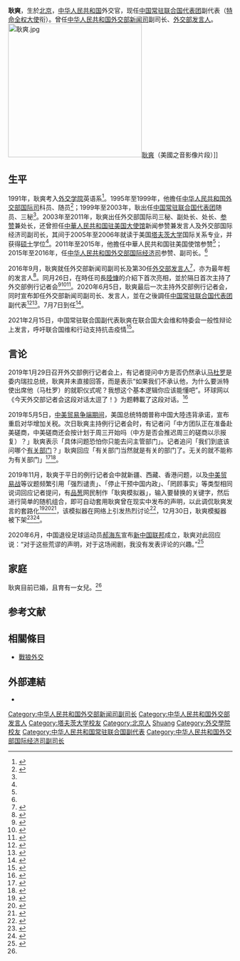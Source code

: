 {{Infobox Officeholder
|image    = Geng Shuang (cropped).png
|imagesize= 250px
|office       = {{PRC}}[[中国常驻联合国代表列表|常驻联合国副代表]]
|alongside    = [[戴兵|戴兵]]
|term_start   = 2020年7月7日
|term_end     =
|office1       = {{flagicon|PRC}} [[中华人民共和国外交部新闻司|中华人民共和国外交部新闻司]]副司长
|term_start1   = 2016年9月
|term_end1     = 2020年6月5日
|predecessor1  = [[洪磊|洪磊]]
|successor1    = 
|1blankname1   = 司长
|1namedata1    = [[陆慷|陆慷]]→[[华春莹|华春莹]]
|name       = 耿爽
|birthname  = 
|birth_date = {{Birth year and age|1973|4}}
|birth_place= {{PRC}}[[北京市|北京市]]
|death_date = <!--  {{Death date and age|}} or {{Death year and age| }} -->
|death_place= 
|residence  = {{PRC}}[[北京市|北京市]]
|party      = {{CPC}}
|occupation = [[外交官|外交官]]
|nationality= {{PRC}}
|spouse     = 未公開
|children   = 1女
|relations  = 
|citizenship= 
|religion   = 
|profession = 国际關係
|alma_mater = [[外交学院|外交学院]]<br>[[塔夫茨大学|塔夫茨大学]]
|website    = 
|signature  = 
|footnotes  =
|blank1   = 
|date1    = 
}}
'''耿爽'''{{BD|1973年|4月||}}，生於[[北京|北京]]，[[中华人民共和国|中华人民共和国]]外交官，现任[[中国常驻联合国代表团|中国常驻联合国代表团]]副代表（[[特命全权大使|特命全权大使]]衔）。曾任[[中华人民共和国外交部新闻司|中华人民共和国外交部新闻司]]副司长、[[中华人民共和国外交部发言人|外交部发言人]]。
[[File:耿爽.jpg|300px]][[耿爽|耿爽]]（美國之音影像片段）]]

==生平==
1991年，耿爽考入[[外交学院|外交学院]]英语系<ref>{{Cite news |url=https://finance.sina.com.cn/china/gncj/2020-06-05/doc-iirczymk5422334.shtml |title=四年近四百场记者会 外交部发言人耿爽告别蓝厅 |date=2020-06-05 |work=澎湃新闻 |via=新浪 |accessdate=2020-06-05 |archive-date=2020-09-14 |archive-url=https://web.archive.org/web/20200914005540/https://finance.sina.com.cn/china/gncj/2020-06-05/doc-iirczymk5422334.shtml |dead-url=no }}</ref>。1995年至1999年，他擔任[[中华人民共和国外交部国际司|中华人民共和国外交部国际司]]科员、随员<ref name="cv">{{cite web |title=外交部发言人耿爽简历 |url=https://www.fmprc.gov.cn/web/fyrbt_673021/fyrjl_673023/hl/ |website=中华人民共和国外交部 |access-date=2019-12-03 |archive-url=https://web.archive.org/web/20191203053715/https://www.fmprc.gov.cn/web/fyrbt_673021/fyrjl_673023/hl/ |archive-date=2019-12-03 |dead-url=no }}</ref>；1999年至2003年，耿出任[[中国常驻联合国代表团|中国常驻联合国代表团]]随员、三秘<ref name="cv" />。2003年至2011年，耿爽出任外交部国际司三秘、副处长、处长、[[参赞|参赞]]兼处长，还曾担任[[中華人民共和国驻美国大使馆|中華人民共和国驻美国大使馆]]新闻参赞兼发言人及外交部国际经济司副司长，其间于2005年至2006年就读于美国[[塔夫茨大学|塔夫茨大学]]{{le|弗莱彻法律与外交学院|Fletcher School of Law and Diplomacy}}国际关系专业，并获得[[硕士|硕士]]学位<ref name="cv" />。2011年至2015年，他擔任中華人民共和国驻美国使馆参赞<ref name="cv" />；2015年至2016年，任[[中华人民共和国外交部国际经济司|中华人民共和国外交部国际经济司]]参赞、副司长。<ref name="cv" />

2016年9月，耿爽就任外交部新闻司副司长及第30任[[中华人民共和国外交部发言人|外交部发言人]]<ref>{{cite web|url=http://www.chinanews.com/gn/2016/09-26/8015494.shtml|title=初识耿爽：“归零心态”的第30任中国外交部发言人|author=马德林|agency=中国新闻网|accessdate=2016-09-26|date=2016-09-26|archiveurl=https://web.archive.org/web/20160926141204/http://www.chinanews.com/gn/2016/09-26/8015494.shtml|archivedate=2016-09-26|deadurl=yes}}</ref>，亦为最年輕的发言人<ref>{{cite web|url=http://news.takungpao.com/mainland/focus/2016-09/3373621.html|title=近距离：最年轻的发言人|author=李理|agency=大公网|accessdate=2016-09-26|date=2016-09-26|archiveurl=https://web.archive.org/web/20160926141029/http://news.takungpao.com/mainland/focus/2016-09/3373621.html|archivedate=2016-09-26|deadurl=yes}}</ref>。同月26日，在時任司長[[陸慷|陸慷]]的介紹下首次亮相，並於隔日首次主持了外交部例行记者会<ref>{{cite web|url=http://www.gov.cn/xinwen/2016-09/26/content_5112310.htm|title=外交部新任发言人耿爽亮相|agency=中国政府网|accessdate=2016-09-26|date=2016-09-26|archiveurl=https://web.archive.org/web/20160926140619/http://www.gov.cn/xinwen/2016-09/26/content_5112310.htm|archivedate=2016-09-26|deadurl=yes}}</ref><ref>{{cite web|url=http://news.xinhuanet.com/world/2016-09/26/c_1119627455.htm|title=新任外交部发言人耿爽亮相|author=|agency=新华网|accessdate=2016-09-26|date=2016-09-26|archiveurl=https://web.archive.org/web/20160926141508/http://news.xinhuanet.com/world/2016-09/26/c_1119627455.htm|archivedate=2016-09-26|deadurl=yes}}</ref><ref>{{cite web|url=http://www.fmprc.gov.cn/web/wjdt_674879/fyrbt_674889/t1400690.shtml|title=2016年9月26日外交部发言人耿爽主持例行记者会|agency=中华人民共和国外交部|accessdate=2016-09-26|date=2016-09-26|archiveurl=https://web.archive.org/web/20160926142537/http://www.fmprc.gov.cn/web/wjdt_674879/fyrbt_674889/t1400690.shtml|archivedate=2016-09-26|deadurl=yes}}</ref>。2020年6月5日，耿爽最后一次主持外交部例行记者会，同时宣布卸任外交部新闻司副司长、发言人，並在之後調任[[中国常驻联合国代表团|中国常驻联合国代表团]]副代表<ref>{{cite news |title=今天，外交部发言人耿爽主持最后一次例行记者会 |url=https://www.sohu.com/a/399939566_260616 |accessdate=2020-06-05 |agency=澎湃新闻 |date=2020-06-05 |archive-date=2020-12-05 |archive-url=https://web.archive.org/web/20201205090331/https://www.sohu.com/a/399939566_260616 |dead-url=no }}</ref><ref>{{cite web |title=2020年6月5日外交部发言人耿爽主持例行记者会 |url=https://www.fmprc.gov.cn/web/wjdt_674879/fyrbt_674889/t1786225.shtml |website=中华人民共和国外交部 |accessdate=2020-06-05 |archive-date=2020-12-05 |archive-url=https://web.archive.org/web/20201205090334/https://www.fmprc.gov.cn/web/wjdt_674879/fyrbt_674889/t1786225.shtml |dead-url=no }}</ref>。7月7日到任<ref>{{cite web |title=耿爽正式履职中国常驻联合国副代表 |url=https://www.thepaper.cn/newsDetail_forward_8163607 |website=澎湃新闻 |accessdate=2020-07-07 |date=2020-07-07 |archive-date=2020-12-05 |archive-url=https://web.archive.org/web/20201205090341/https://www.thepaper.cn/newsDetail_forward_8163607 |dead-url=no }}</ref>。

2021年2月15日，中国常驻联合国副代表耿爽在联合国大会维和特委会一般性辩论上发言，呼吁联合国维和行动支持抗击疫情<ref>{{Cite web|title=中国代表呼吁联合国维和行动支持抗击新冠疫情-中新网|url=http://www.chinanews.com/gn/2021/02-16/9412471.shtml|accessdate=2021-02-16|work=www.chinanews.com|archive-date=2021-02-16|archive-url=https://web.archive.org/web/20210216040852/http://www.chinanews.com/gn/2021/02-16/9412471.shtml|dead-url=no}}</ref>。

==言论==
{{wikiquote|耿爽}}

2019年1月29日召开外交部例行记者会上，有记者提问中方是否仍然承认[[尼古拉斯·马杜罗|马杜罗]]是委内瑞拉总统，耿爽并未直接回答，而是表示“如果我们不承认他，为什么要派特使出席他（马杜罗）的就职仪式呢？我想这个基本逻辑你应该能懂吧”。环球网以《今天外交部记者会这段对话太逗了！》为题轉載了这段对话。<ref>{{cite news |editor=李林芝 |title=今天外交部记者会这段对话太逗了！ |url=https://world.huanqiu.com/article/9CaKrnKhy9R |accessdate=2019-12-03 |publisher=环球网 |date=2019-01-29 |archive-url=https://web.archive.org/web/20191203042309/https://world.huanqiu.com/article/9CaKrnKhy9R |archive-date=2019-12-03 |dead-url=no }}</ref>

2019年5月5日，[[2018－2019年中美贸易争端|中美贸易争端期间]]，美国总统特朗普称中国大陸违背承诺，宣布重启对华增加关税。次日耿爽主持例行记者会时，有记者问「中方团队正在准备赴美磋商，中美磋商还会按计划于周三开始吗（中方是否会推迟周三的磋商以示报复）？」耿爽表示「具体问题恐怕你只能去问主管部门」。记者追问「我们到底该问哪个[[有关部门|有关部门]]？」耿爽回应「有关部门当然就是有关的部门了。无关的就不能称为有关部门」<ref>{{cite news |author1=Iris Zhao |title=打太极还是耍幽默 耿爽“有关部门”回答引热议 |url=https://www.abc.net.au/chinese/2019-05-08/geng-shuangs-relevant-authority-remark-triggers-debate/11090876 |accessdate=2019-12-01 |publisher=ABC中文 |date=2019-05-08 |archive-date=2021-07-29 |archive-url=https://web.archive.org/web/20210729071629/https://www.abc.net.au/chinese/2019-05-08/geng-shuangs-relevant-authority-remark-triggers-debate/11090876 |dead-url=no }}</ref><ref>{{cite news |title=2019年5月6日外交部发言人耿爽主持例行记者会 |url=https://www.fmprc.gov.cn/web/fyrbt_673021/t1661103.shtml |accessdate=2020-02-12 |work=中华人民共和国外交部 |date=2019-05-06 |archive-url=https://web.archive.org/web/20191111210158/https://www.fmprc.gov.cn/web/fyrbt_673021/t1661103.shtml |archive-date=2019-11-11 |dead-url=no }}</ref>。

2019年11月，耿爽于平日的例行记者会中就新疆、西藏、香港问题，以及[[中美贸易战|中美贸易战]]等议题频繁引用「强烈谴责」、「停止干预中国内政」、「罔顾事实」等类型相同说词回应记者提问，有[[品葱|品葱]]网民制作「耿爽模拟器」，输入要替换的关键字，然后进行简单的随机组合，即可自动套用耿爽曾在现实中发布的声明，以此调侃耿爽发言的套路化<ref>{{cite news |author1=周家豪 |title=耿爽準備不爽中！網友製作「耿爽模擬器」嘲諷NPC回應 |url=https://newtalk.tw/news/view/2019-11-30/334093 |accessdate=2019-12-01 |work=新頭殼newtalk |date=2019-11-30 |archive-url=https://web.archive.org/web/20191130194729/https://newtalk.tw/news/view/2019-11-30/334093 |archive-date=2019-11-30 |dead-url=no }}</ref><ref>{{cite news |author1=徐筠庭 |title=耿爽會不爽！中國網友製作「耿爽發言模擬器」 網全笑翻 |url=https://news.cts.com.tw/cts/entertain/201911/201911301982796.html |accessdate=2019-12-01 |work=華視新聞網 |date=2019-11-30 |archive-url=https://web.archive.org/web/20191130191551/https://news.cts.com.tw/cts/entertain/201911/201911301982796.html |archive-date=2019-11-30 |dead-url=no }}</ref><ref>{{cite web |title=Geng Shuang Emulator |url=https://xwgmdjc.github.io/GengShuang/ |website=Github |accessdate=2020-02-12 |archiveurl=https://web.archive.org/web/20191201215741/https://xwgmdjc.github.io/GengShuang/ |archivedate=2019-12-01 |deadurl=yes }}</ref>，该模拟器在网络上引发热烈讨论<ref>{{cite news |title=酸爆耿爽千篇一律气噗噗！网友制「耿爽模拟器」疯传台港 |url=https://news.ltn.com.tw/news/life/breakingnews/2994750 |accessdate=2019-12-01 |work=自由时报 |date=2019-11-30 |archive-url=https://web.archive.org/web/20191130173934/https://news.ltn.com.tw/news/life/breakingnews/2994750 |archive-date=2019-11-30 |dead-url=no }}</ref>，12月30日，耿爽模擬器被下架<ref>{{cite news |title=「他」不怕失業了！「耿爽模擬器」不到1個月遭下架 |url=https://news.ltn.com.tw/news/world/breakingnews/3025200 |accessdate=2020-01-06 |publisher=自由時報 |date=2019-12-31 |archive-url=https://web.archive.org/web/20191231132804/https://news.ltn.com.tw/news/world/breakingnews/3025200 |archive-date=2019-12-31 |dead-url=no }}</ref><ref>{{cite news |title=中共外交辭令出盡醜 「耿爽模擬器」被下架 |url=https://www.epochtimes.com/b5/19/12/30/n11756102.htm |accessdate=2020-01-06 |publisher=大紀元時報 |date=2019-12-31 |archive-url=https://web.archive.org/web/20191231064623/http://www.epochtimes.com/b5/19/12/30/n11756102.htm |archive-date=2019-12-31 |dead-url=no }}</ref>。

2020年6月，中国退役足球运动员[[郝海东|郝海东]]宣布[[新中国联邦|新中国联邦]]成立，耿爽对此回应说：“对于这些荒谬的声明，对于这场闹剧，我没有发表评论的兴趣。”<ref name="Wu&Munroe">{{Cite news|author=Wu|first=Huizhong|author2=Munroe|first2=Tony|title=China says ex-soccer star's call for ouster of Communist Party is 'absurd'|url=https://www.reuters.com/article/us-china-tiananmen-hao/china-says-ex-soccer-stars-call-for-ouster-of-communist-party-is-absurd-idUSKBN23C15Z|accessdate=18 June 2020|work=Reuters|date=5 June 2020|archive-date=2020-08-16|archive-url=https://web.archive.org/web/20200816004959/https://www.reuters.com/article/us-china-tiananmen-hao/china-says-ex-soccer-stars-call-for-ouster-of-communist-party-is-absurd-idUSKBN23C15Z|dead-url=no}}</ref>

==家庭==
耿爽目前已婚，且育有一女兒。<ref name = "cv"/>

== 参考文献 ==
{{Reflist}}

==相關條目==
*[[戰狼外交|戰狼外交]]

== 外部連結 ==
*{{cite web |title=常驻副代表耿爽大使 |url=http://chnun.chinamission.org.cn/chn/dbtxx/2020070709/ |website=中华人民共和国常驻联合国代表团 |access-date=2020-07-30 |archive-date=2020-11-02 |archive-url=https://web.archive.org/web/20201102165252/http://chnun.chinamission.org.cn/chn/dbtxx/2020070709/ |dead-url=no }}

{{中华人民共和国外交部发言人}}
{{DEFAULTSORT:G}}

[[Category:中华人民共和国外交部新闻司副司长|Category:中华人民共和国外交部新闻司副司长]]
[[Category:中华人民共和国外交部发言人|Category:中华人民共和国外交部发言人]]
[[Category:塔夫茨大学校友|Category:塔夫茨大学校友]]
[[Category:北京人|Category:北京人]]
[[Category:耿姓|Shuang]]
[[Category:外交學院校友|Category:外交學院校友]]
[[Category:中华人民共和国常驻联合国副代表|Category:中华人民共和国常驻联合国副代表]]
[[Category:中华人民共和国外交部国际经济司副司长|Category:中华人民共和国外交部国际经济司副司长]]